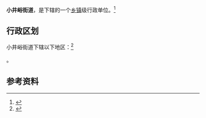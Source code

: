{{中国乡级行政区|14/01/09/011/000}}

'''小井峪街道'''，是{{PRC admin/fullname|14/01/09/011/000|3}}下辖的一个[[乡镇|乡镇]]级行政单位。<ref>{{PRC admin/ref sgc|{{PRC admin/parent|14/01/09/011/000}}}}</ref>

== 行政区划 ==

小井峪街道下辖以下地区：<ref>{{PRC admin/ref sgc|14/01/09/011/000}}</ref>

{{PRC admin/children|14/01/09/011/000}}。

== 参考资料 ==

{{reflist}}

{{行政区划小作品}}
{{PRC admin/navcat|14/01/09/011/000}}
